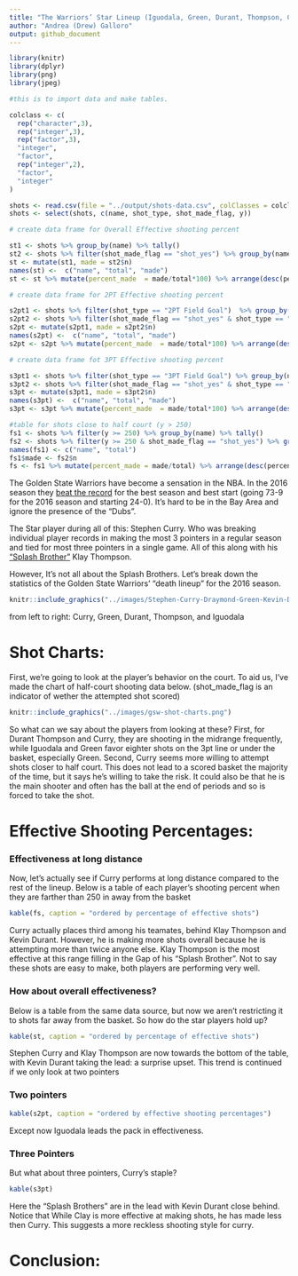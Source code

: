 ```yaml
---
title: "The Warriors’ Star Lineup (Iguodala, Green, Durant, Thompson, Curry)"
author: "Andrea (Drew) Galloro"
output: github_document
---
```


```r
library(knitr)
library(dplyr)
library(png)
library(jpeg)
```

```r

#this is to import data and make tables.

colclass <- c(
  rep("character",3),
  rep("integer",3), 
  rep("factor",3), 
  "integer", 
  "factor", 
  rep("integer",2),
  "factor",
  "integer"
)

shots <- read.csv(file = "../output/shots-data.csv", colClasses = colclass)
shots <- select(shots, c(name, shot_type, shot_made_flag, y))

# create data frame for Overall Effective shooting percent

st1 <- shots %>% group_by(name) %>% tally() 
st2 <- shots %>% filter(shot_made_flag == "shot_yes") %>% group_by(name) %>% tally()
st <- mutate(st1, made = st2$n)
names(st) <-  c("name", "total", "made")
st <- st %>% mutate(percent_made  = made/total*100) %>% arrange(desc(percent_made))

# create data frame for 2PT Effective shooting percent

s2pt1 <- shots %>% filter(shot_type == "2PT Field Goal")  %>% group_by(name) %>% tally()
s2pt2 <- shots %>% filter(shot_made_flag == "shot_yes" & shot_type == "2PT Field Goal") %>% group_by(name) %>% tally()
s2pt <- mutate(s2pt1, made = s2pt2$n)
names(s2pt) <-  c("name", "total", "made")
s2pt <- s2pt %>% mutate(percent_made  = made/total*100) %>% arrange(desc(percent_made))

# create data frame fot 3PT Effective shooting percent

s3pt1 <- shots %>% filter(shot_type == "3PT Field Goal") %>% group_by(name) %>% tally()
s3pt2 <- shots %>% filter(shot_made_flag == "shot_yes" & shot_type == "3PT Field Goal") %>% group_by(name) %>% tally()
s3pt <- mutate(s3pt1, made = s3pt2$n)
names(s3pt) <-  c("name", "total", "made")
s3pt <- s3pt %>% mutate(percent_made  = made/total*100) %>% arrange(desc(percent_made))

#table for shots close to half court (y > 250)
fs1 <- shots %>% filter(y >= 250) %>% group_by(name) %>% tally()
fs2 <- shots %>% filter(y >= 250 & shot_made_flag == "shot_yes") %>% group_by(name) %>% tally()
names(fs1) <- c("name", "total")
fs1$made <- fs2$n
fs <- fs1 %>% mutate(percent_made = made/total) %>% arrange(desc(percent_made))
```


The Golden State Warriors have become a sensation in the NBA. In the 2016 season they [beat the record](https://www.basketball-reference.com/leagues/NBA_best_records.html) for the best season and best start (going 73-9 for the 2016 season and starting 24-0). It’s hard to be in the Bay Area and ignore the presence of the “Dubs”. 

The Star player during all of this: Stephen Curry. Who was breaking individual player records in making the most 3 pointers in a regular season and tied for most three pointers in a single game. All of this along with his ["Splash Brother"](https://en.wikipedia.org/wiki/Splash_Brothers) Klay Thompson.  

However, It’s not all about the Splash Brothers. Let’s break down the statistics of the Golden State Warriors’ “death lineup”  for the 2016 season.

```r
knitr::include_graphics("../images/Stephen-Curry-Draymond-Green-Kevin-Durant-Klay-Thompson-Andre-Iguodala-warriors.jpg")
```
from left to right: Curry, Green, Durant, Thompson, and Iguodala

# Shot Charts:

First, we're going to look at the player's behavior on the court. To aid us, I've made the chart of half-court shooting data below. (shot_made_flag is an indicator of wether the attempted shot scored)

```r
knitr::include_graphics("../images/gsw-shot-charts.png")
```

So what can we say about the players from looking at these? First, for Durant Thompson and Curry, they are shooting in the midrange frequently, while Iguodala and Green favor eighter shots on the 3pt line or under the basket, especially Green. Second, Curry seems more willing to attempt shots closer to half court. This does not lead to a scored basket the majority of the time, but it says he's willing to take the risk. It could also be that he is the main shooter and often has the ball at the end of periods and so is forced to take the shot. 

# Effective Shooting Percentages:

### Effectiveness at long distance

Now, let's actually see if Curry performs at long distance compared to the rest of the lineup. Below is a table of each player's shooting percent when they are farther than 250 in away from the basket

```r
kable(fs, caption = "ordered by percentage of effective shots")
```

Curry actually places third among his teamates, behind Klay Thompson and Kevin Durant. However, he is making more shots overall because he is attempting more than twice anyone else. Klay Thompson is the most effective at this range filling in the Gap of his "Splash Brother". Not to say these shots are easy to make, both players are performing very well. 

### How about overall effectiveness?

Below is a table from the same data source, but now we aren't restricting it to shots far away from the basket. So how do the star players hold up?

```r
kable(st, caption = "ordered by percentage of effective shots")
```

Stephen Curry and Klay Thompson are now towards the bottom of the table, with Kevin Durant taking the lead: a surprise upset. This trend is continued if we only look at two pointers

### Two pointers

```r
kable(s2pt, caption = "ordered by effective shooting percentages")
```

Except now Iguodala leads the pack in effectiveness.

### Three Pointers

But what about three pointers, Curry's staple?

```r
kable(s3pt)
```

Here the "Splash Brothers" are in the lead with Kevin Durant close behind. Notice that While Clay is more effective at making shots, he has made less then Curry. This suggests a more reckless shooting style for curry.


# Conclusion: 
